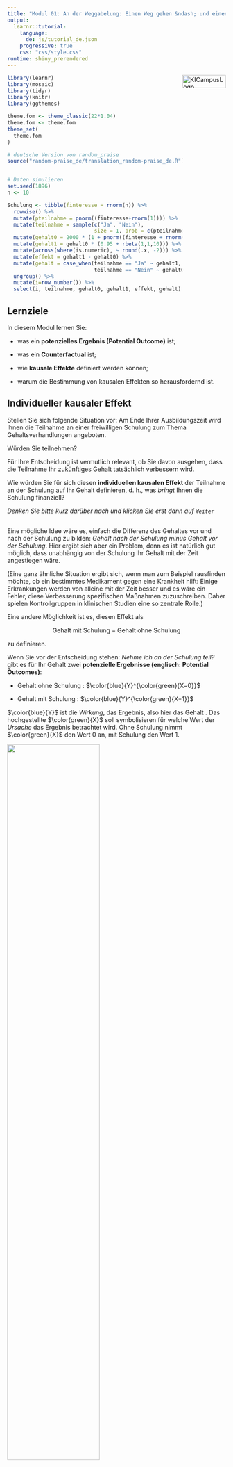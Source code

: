 ```yaml
---
title: "Modul 01: An der Weggabelung: Einen Weg gehen &ndash; und einen nicht"
output: 
  learnr::tutorial:
    language: 
      de: js/tutorial_de.json
    progressive: true
    css: "css/style.css"
runtime: shiny_prerendered
---
```


<a href="https://ki-campus.org/">
<img border="0" alt="KICampusLogo" src="images/KIcampusLogo.png" width="100" height="30" style="float: right">
</a>

```r
library(learnr)
library(mosaic)
library(tidyr)
library(knitr)
library(ggthemes)

theme.fom <- theme_classic(22*1.04)
theme.fom <- theme.fom
theme_set(
  theme.fom  
)

# deutsche Version von random_praise
source("random-praise_de/translation_random-praise_de.R")


# Daten simulieren
set.seed(1896)
n <- 10

Schulung <- tibble(finteresse = rnorm(n)) %>%
  rowwise() %>%
  mutate(pteilnahme = pnorm((finteresse+rnorm(1)))) %>%
  mutate(teilnahme = sample(c("Ja", "Nein"), 
                            size = 1, prob = c(pteilnahme, 1-pteilnahme))) %>%
  mutate(gehalt0 = 2000 * (1 + pnorm((finteresse + rnorm(1)))/10)) %>%
  mutate(gehalt1 = gehalt0 * (0.95 + rbeta(1,1,10))) %>%
  mutate(across(where(is.numeric), ~ round(.x, -2))) %>%
  mutate(effekt = gehalt1 - gehalt0) %>%
  mutate(gehalt = case_when(teilnahme == "Ja" ~ gehalt1,
                            teilnahme == "Nein" ~ gehalt0)) %>%
  ungroup() %>%
  mutate(i=row_number()) %>%
  select(i, teilnahme, gehalt0, gehalt1, effekt, gehalt)
```

## Lernziele

In diesem Modul lernen Sie:

- was ein **potenzielles Ergebnis (Potential Outcome)** ist;

- was ein **Counterfactual** ist;

- wie **kausale Effekte** definiert werden können;

- warum die Bestimmung von kausalen Effekten so herausfordernd ist.

## Individueller kausaler Effekt

Stellen Sie sich folgende Situation vor: Am Ende Ihrer Ausbildungszeit wird Ihnen die Teilnahme an einer freiwilligen Schulung zum Thema Gehaltsverhandlungen angeboten.

Würden Sie teilnehmen?

Für Ihre Entscheidung ist vermutlich relevant, ob Sie davon ausgehen, dass die Teilnahme Ihr zukünftiges Gehalt tatsächlich verbessern wird.

Wie würden Sie für sich diesen **individuellen kausalen Effekt** der Teilnahme an der Schulung auf Ihr Gehalt definieren, d. h., was *bringt* Ihnen die Schulung finanziell?

*Denken Sie bitte kurz darüber nach und klicken Sie erst dann auf `Weiter`*

##

Eine mögliche Idee wäre es, einfach die Differenz des Gehaltes vor und nach der Schulung zu bilden: *Gehalt nach der Schulung minus Gehalt vor der Schulung*.
Hier ergibt sich aber ein Problem, denn es ist natürlich gut möglich, dass unabhängig von der Schulung Ihr Gehalt mit der Zeit angestiegen wäre. 

(Eine ganz ähnliche Situation ergibt sich, wenn man zum Beispiel rausfinden möchte, ob ein bestimmtes Medikament gegen eine Krankheit hilft: Einige Erkrankungen werden von alleine mit der Zeit besser und es wäre ein Fehler, diese Verbesserung spezifischen Maßnahmen zuzuschreiben. Daher spielen Kontrollgruppen in klinischen Studien eine so zentrale Rolle.)


Eine andere Möglichkeit ist es, diesen Effekt als 

$$\text{Gehalt mit Schulung} - \text{Gehalt ohne Schulung} $$

zu definieren.

Wenn Sie vor der Entscheidung stehen: *Nehme ich an der Schulung teil?* gibt es für Ihr Gehalt zwei **potenzielle Ergebnisse (englisch: Potential Outcomes)**:

- <blue> Gehalt </blue> ohne <green> Schulung </green>: $\color{blue}{Y}^{\color{green}{X=0}}$

- <blue> Gehalt </blue> mit <green> Schulung </green>: $\color{blue}{Y}^{\color{green}{X=1}}$

$\color{blue}{Y}$ ist die *Wirkung*, das Ergebnis, also hier das <blue> Gehalt </blue>. Das hochgestellte $\color{green}{X}$ soll symbolisieren für welche Wert der *Ursache* das Ergebnis betrachtet wird. Ohne <green> Schulung </green> nimmt $\color{green}{X}$ den Wert 0 an, mit <green> Schulung </green> den Wert 1. 

![](images/Weggabel.png){width="65%"}

##

Der **individuelle kausale Effekt** $\color{orange}{\Delta}_i$ (griechisch: Delta) der Schulung ergibt sich dann als die Differenz zwischen diesen beiden potenziellen Ergebnissen:

$$\color{orange}{\Delta}_i = \color{blue}{Y}^{\color{green}{X=1}}_i - \color{blue}{Y}^{\color{green}{X=0}}_i$$

Wobei

- $i$ für die einzelne Beobachtung, hier die einzelne Person, steht;

- $\color{blue}{Y}_i$ für das <blue> Gehalt </blue> von $i$;

- $\color{green}{X}$ für die Teilnahme an der <green> Schulung</green>; dabei ist $\color{green}{X_i=1}$ wenn $i$ teilnimmt und  $\color{green}{X_i=0}$ wenn $i$ nicht teilnimmt.


## Ein fiktives Beispiel

Schauen wir uns einmal eine fiktive Gehaltstabelle mit potenziellen Ergebnissen an:

- `i`: Nummer der Person;

- `gehalt1`: $\color{blue}{Y}^{\color{green}{X=1}}$, Gehalt mit Schulung;

- `gehalt0`: $\color{blue}{Y}^{\color{green}{X=0}}$, Gehalt ohne Schulung.

```r
Schulung %>%
  select(i, gehalt1, gehalt0) %>%
  kable()
```


Der individuelle kausale Effekt $\color{orange}{\Delta}_i$ lässt sich dann innerhalb der Datentabelle `Schulung` berechnen als `gehalt1 - gehalt0` (hier in `R`):

***

*Anmerkung:* `R` ist eine freie Software für die Datenanalyse. Sie kann von der Seite [https://cran.r-project.org/](https://cran.r-project.org/) für gängige Betriebssysteme heruntergeladen werden. Ergänzend ist die Nutzung des `RStudio Desktop` empfehlenswert ([https://www.rstudio.com/products/rstudio/download/](https://www.rstudio.com/products/rstudio/download/)). Im Rahmen dieser Module wird außerdem u.a. das Paket `mosaic` ([https://cran.r-project.org/package=mosaic)](https://cran.r-project.org/package=mosaic)) verwendet.

***


```r
# Paket laden
library(mosaic)
# Datentabelle Schulung um neue Variable "effekt" ergänzen
Schulung <- Schulung %>%
  mutate(effekt = gehalt1 - gehalt0)
```

Und damit:

```r
Schulung %>%
  select(i, gehalt1, gehalt0, effekt) %>%
  kable()
```

```r
Schulung_Long <- Schulung %>%
  select(i, gehalt0, gehalt1) %>%
  pivot_longer(c(gehalt0, gehalt1), values_to = "Gehalt", names_to = "Schulung") %>%
  mutate(Schulung = ifelse(Schulung == "gehalt0", "0: Nein", "1: Ja"))

gf_point(Gehalt ~ Schulung, data = Schulung_Long,
         position = "jitter", width = 0.01, height = 0,
         color = ~ Schulung,
         show.legend = FALSE) %>%
  gf_line(Gehalt ~ Schulung, group = ~ i,
          color = "blue", alpha = 0.25) +
  scale_color_colorblind()
```


```r
question("Können Sie diese individuellen kausalen Effekte in der Realität beobachten?",
         answer("Ja"),
         answer("Nein", correct = TRUE, message = "Für jede Beobachtung $i$ liegt nur ein Gehaltswert vor: der mit Schulung oder der ohne Schulung, aber niemals beide gleichzeitig, da Personen entweder teilnehmen oder nicht. $\\Delta_i$ kann daher nicht beobachtet werden."),
         allow_retry = TRUE,
         correct = random_praise(),
         incorrect = random_encouragement()
         )
```

Sie sehen: häufig sind die individuellen kausalen Effekte positiv &ndash; sie können aber auch neutral oder sogar negativ sein.

## Das fundamentale Problem der kausalen Inferenz

Das fundamentale Problem der kausalen Inferenz ist, dass wir den individuellen kausalen Effekt $\color{orange}{\Delta}_i = \color{blue}{Y}^{\color{green}{X=1}}_i - \color{blue}{Y}^{\color{green}{X=0}}_i$ **nicht** beobachten können. Es liegt je Beobachtung $i$ immer nur eines der beiden Potential Outcomes vor: Entweder $\color{blue}{Y}^{\color{green}{X=1}}$ (<blue>Gehalt</blue> mit <green>Schulung</green>) **oder** $\color{blue}{Y}^{\color{green}{X=0}}$ (<blue>Gehalt</blue> ohne <green>Schulung</green>).

- Wenn Person $i$ an der Schulung teilnimmt, liegt uns das Gehalt mit Schulung vor, $\color{blue}{Y}^{\color{green}{X=1}}_i$, und nicht $\color{blue}{Y}^{\color{green}{X=0}}_i$

- Wenn Person $i$ nicht an der Schulung teilnimmt, liegt uns das Gehalt ohne Schulung vor, $\color{blue}{Y}^{\color{green}{X=0}}_i$, und nicht $\color{blue}{Y}^{\color{green}{X=1}}_i$

Der Wert, der nicht beobachtet wird, wird jeweils als **Counterfactual** bezeichnet; er ist kontrafaktisch in dem Sinne, dass er in der Realität nicht vorliegt. 

Für jemanden, der nicht an der Schulung teilgenommen hat, ist das Counterfactual die Antwort auf die Frage: *Wie hoch wäre mein Gehalt, wenn ich an der Schulung teilgenommen hätte?* Für jemanden der teilgenommen hat, ist das Counterfactual die Antwort auf die Frage: *Wie hoch wäre mein Gehalt, wenn ich nicht an der Schulung teilgenommen hätte?*

```r
question("Kann das Counterfactual beobachtet werden?",
         answer("Ja", message = "Je Beobachtung $i$ liegt nur ein Wert vor: der mit Schulung oder der ohne Schulung, nicht beide gleichzeitig. Das Counterfactual ist das nicht beobachtete der Potential Outcomes."),
         answer("Nein", correct = TRUE, message = "Das Counterfactual ist das nicht Beobachtete der Potential Outcomes."),
         allow_retry = TRUE,
         correct = random_praise(),
         incorrect = random_encouragement()
         )
```

```r
question("Person $i$ nimmt an der Schulung teil. Was ist dann das Counterfactual?",
         answer("$\\color{blue}{Y}^{\\color{green}{X=0}}_i$", correct = TRUE, message = "Teilnahme an der Schulung bedeutet $X=1$, d. h. für das Counterfactual $X=0$."),
         answer("$\\color{blue}{Y}^{\\color{green}{X=1}}_i$"),
         allow_retry = TRUE,
         correct = random_praise(),
         incorrect = random_encouragement()
         )
```


## Durchschnittlicher kausaler Effekt

Mal angenommen, wir würden die individuellen kausalen Effekte $\color{orange}{\Delta}_i$ aber doch kennen (Variable `effekt` in unserem `R`-Beispiel).
Dann könnten wir aus ihnen weitere Größen ableiten, beispielsweise den *durchschnittlichen* kausalen Effekt $\bar{\color{orange}{\Delta}}$, indem wir alle $i$ individuellen kausalen Effekte addieren und diese Summe ($\sum$) durch die Anzahl der Beobachtungen ($n$) dividieren: 

$$\bar{\color{orange}{\Delta}}=\frac{\sum_{i=1}^n \color{orange}{\Delta}_i}{n}=\frac{\sum_{i=1}^n(\color{blue}{Y}^{\color{green}{X=1}}_i - \color{blue}{Y}^{\color{green}{X=0}}_i)}{n} =\frac{\sum_{i=1}^n\color{blue}{Y}^{\color{green}{X=1}}_i - \sum_{i=1}^n\color{blue}{Y}^{\color{green}{X=0}}_i}{n}=\overline{\color{blue}{Y}}^{\color{green}{X=1}}-\overline{\color{blue}{Y}}^{\color{green}{X=0}}.$$

Die `R`-Funktion, die diesen arithmetischen Mittelwert berechnet, lautet `mean()`.

Klicken Sie auf `Ausführen`, um den durchschnittlichen kausalen Effekt in unserem fiktiven Beispiel zu berechnen, in dem beide Potential Outcomes vorliegen.

```r
mean( ~ effekt, data = Schulung)
```


***

*Anmerkung:* In `mosaic` ist die `R` Syntax vereinheitlicht:

```r
analyse(y ~ x, data = Daten)
```

Analysiere die Variable `y` in Abhängigkeit der Variable `x` aus der Datentabelle `Daten`. Welche Funktion `analyse()` zur Anwendung kommt, hängt vom Ziel unser Analyse ab. 

Sollte es, wie im vorliegenden Fall, nur eine Variable geben, die zusammengefasst werden soll, kann auch kurz geschrieben werden:

```r
analyse( ~ y, data = Daten)
```

***

Beachten Sie: Der durchschnittliche kausale Effekt ist positiv, auf Individualebene kann er aber auch negativ sein. $\bar{\color{orange}{\Delta}}$ ist eine aggregierte Datenzusammenfassung.

##

Das fundamentale Problem der kausalen Inferenz ist, dass nur eines der Potential Outcomes vorliegt und das nicht vorliegende ein Counterfactual ist. Daher kennen wir in der Praxis weder den individuellen noch den durchschnittlichen kausalen Effekt. Letzterer liegt in unserem Beispiel bei


$$\bar{\color{orange}{\Delta}}=\frac{\sum_{i=1}^n \color{orange}{\Delta}_i}{n}=`r mean(~ effekt, data = Schulung)`.$$

## Fehlende Werte

In der Praxis kennen wir zwar nicht beide Potential Outcomes, aber wir wissen innerhalb einer Beobachtungsgruppe, wer an der Schulung teilgenommen hat und wer nicht. Daraus ergibt sich, welches der beiden Potential Outcomes beobachtet ist und welches uns fehlt (das Counterfactual). 

In der Praxis sähe unsere fiktive Gehaltstabelle also anders aus -- fehlende Werte werden in `R` als `NA` (engl.: not available, nicht verfügbar) dargestellt.

```r
Schulung %>%
  select(i, teilnahme, gehalt0, gehalt1) %>%
  mutate(gehalt0 = ifelse(teilnahme=="Ja", NA, gehalt0)) %>%
  mutate(gehalt1 = ifelse(teilnahme=="Nein", NA, gehalt1)) %>%
  kable()
```

In der Regel strukturiert man die Daten so, dass nur eine Gehaltsvariable -- das beobachtete `gehalt` -- sowie eine Variable zur `teilnahme` existiert.

```r
Schulung %>%
  select(i, teilnahme, gehalt) %>%
  kable()
```

```r
question("Die Teilnahme an der Schulung war freiwillig. Können Sie davon ausgehen, dass, unabhängig von der Schulung, Teilnehmende und Nichtteilehmende ein ähnliches erstes Gehalt haben würden?",
         answer("Ja"),
         answer("Nein", correct = TRUE, message = "Teilnehmende und Nichtteilnehmende könnten sich in vielerlei Hinsicht unterscheiden. Um nur ein Beispiel zu nennen: Personen, denen ihr Gehalt besonders wichtig ist, werden eher an der Schulung teilnehmen. Diese Personen werden aber vielleicht auch ohne Schulung anders in Gehaltsverhandlungen auftreten."),
         allow_retry = TRUE,
         correct = random_praise(),
         incorrect = random_encouragement()
         )
```

## Schätzung des kausalen Effektes

Anhand der tatsächlich beobachteten Daten können wir zwei Durchschnittsgehälter berechnen: Das Durchschnittsgehalt derjenigen, die teilgenommen haben, und das Durchschnittsgehalt derjenigen, die nicht teilgenommen haben.

```r
mean(gehalt ~ teilnahme, data = Schulung)
```

- $\bar{\color{blue}{y}}^{\color{green}{x=1}} = `r round(mean(gehalt ~ teilnahme, data = Schulung)[1],2)`$

- $\bar{\color{blue}{y}}^{\color{green}{x=0}} = `r round(mean(gehalt ~ teilnahme, data = Schulung)[2],2)`$

***

*Anmerkung*: 

```r
mean(gehalt ~ teilnahme, data = Schulung)
```

Bedeutet aus `R mosaic` *übersetzt*:

Berechne den arithmetischen Mittelwert (Funktion `mean()`) der Variable `gehalt` ($y$) in Abhängigkeit der Variable `teilnahme` ($x$). Die dazugehörigen Daten sind in der Datentabelle `Schulung`.

***

Nun könnte man versuchen, den durchschnittlichen kausalen Effekt mithilfe dieser beobachteten Werte zu schätzen:

$$\bar{\color{blue}{y}}^{\color{green}{x=1}} - \bar{\color{blue}{y}}^{\color{green}{x=0}} = `r round(mean(gehalt ~ teilnahme, data = Schulung)[1],2)` - `r round(mean(gehalt ~ teilnahme, data = Schulung)[2],2)` = `r round(-diffmean(gehalt ~ teilnahme, data = Schulung),2)`$$

Dieser Wert weicht aber substanziell vom wahren durchschnittlichen kausalen Effekt ab, den wir zuvor mithilfe der Potential Outcomes berechnet hatten: $\bar{\color{orange}{\Delta}} =`r round(mean(~ effekt, data = Schulung),2)`$.
Bei dieser Abweichung handelt es sich um eine systematische Verzerrung, die auch als **Bias** bezeichnet wird.


Der naive Vergleich der Mittelwerte überschätzt hier den wahren durchschnittlichen Effekt. In unserem fiktiven Beispiel liegt das daran, dass Personen mit einem höherem Gehaltsinteresse eher an der Schulung teilgenommen haben als die mit einem niedrigeren Interesse. 

Erstere hätten aber so oder so, also unabhängig von der Schulung, ein höheres Gehalt erhalten. Hier sind unterschiedliche inhaltliche Erklärungen denkbar (z.B. ein höheres Interesse am Gehalt und damit auch ein anderes Auftreten in Gehaltsverhandlungen).

Kontrollieren Sie diese Aussage, indem Sie den Code so abändern, dass Sie die Mittelwerte der, auch unbeobachteten, Potential Outcomes berechnen. Diese befinden sich in der gleichen Datentabelle und tragen die Namen `gehalt0` und `gehalt1`:

*Tipp*: Einen Lösungshinweis erhalten Sie über den `Hinweise`-Button über dem R Code. Anschließend `Nächster Tipp` und Sie sehen die Lösung.

```r
mean(gehalt ~ teilnahme, data = Schulung)
```

```r
cat("Potential Outcomes: Durchschnittliches Gehalt ohne Teilnahme:\n")
cat("Für die, die teilnehmen ('Ja') das Counterfactual.\n")
mean(gehalt0 ~ teilnahme, data = Schulung)
cat("Potential Outcomes: Durchschnittliches Gehalt mit Teilnahme:\n")
cat("Für die, die nicht teilnehmen ('Nein') das Counterfactual.\n")
mean(gehalt1 ~ teilnahme, data = Schulung)
```

```r
"gehalt0 bzw. gehalt1 sind die Variablennamen. Ändern Sie die Variable gehalt entsprechend."
```


##

Das fundamentale Problem der kausalen Inferenz ist universell. In vielen Situationen kann es dazu führen, dass die Daten uns in die Irre führen: Vielleicht vermuten wir einen kausalen Effekt, wo es nicht wirklich einen gibt, oder wir erkennen real existierende Effekte nicht. 

Die Gefahr solcher Fehlschlüsse verringert sich aber, wenn wir uns darüber Gedanken machen, wie unsere Daten überhaupt entstanden sind. In unserem fiktiven Beispiel kann man die zusätzliche Information heranziehen, dass Personen sich frei auswählen konnten, ob sie teilnehmen oder nicht. Dann erkennt man schnell, dass der naive Mittelwertvergleich kein angemessener Weg ist, den durchschnittlichen kausalen Effekt zu schätzen. 

In den folgenden Modulen werden Sie verschiedene datengenerierende Mechanismen kennenlernen und erfahren, wie diese kausale Schlüsse beeinflussen.

## Hinweis

<red> **Dieser Kurs ist aktuell noch in der Entwicklung!** </red>

Bitte melden Sie Fehler, Unklarheiten und Verbesserungsvorschläge [hier](https://github.com/luebby/WWWEKI/issues).

Das Vorhaben *Was, wie, warum? Einstiegskurs Kausale Inferenz (WWWEKI)* wird mit Mitteln des Bundesministeriums für Bildung und Forschung unter dem Förderkennzeichen 16DHBQP040 gefördert.


![](images/csm_Logo-BMBF.jpg)


